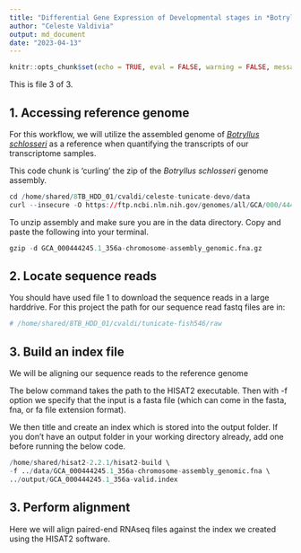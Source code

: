 ```yaml
---
title: "Differential Gene Expression of Developmental stages in *Botrylus schlosseri*"
author: "Celeste Valdivia"
output: md_document
date: "2023-04-13"
---
```


```r
knitr::opts_chunk$set(echo = TRUE, eval = FALSE, warning = FALSE, message = FALSE)
```
This is file 3 of 3.

## 1. Accessing reference genome
For this workflow, we will utilize the assembled genome of [*Botryllus schlosseri*](https://elifesciences.org/articles/00569) as a reference when quantifying the transcripts of our transcriptome samples.

This code chunk is 'curling' the zip of the *Botryllus schlosseri* genome assembly. 
```r
cd /home/shared/8TB_HDD_01/cvaldi/celeste-tunicate-devo/data
curl --insecure -O https://ftp.ncbi.nlm.nih.gov/genomes/all/GCA/000/444/245/GCA_000444245.1_356a-chromosome-assembly/GCA_000444245.1_356a-chromosome-assembly_genomic.fna.gz
```

To unzip assembly and make sure you are in the data directory. Copy and paste the following into your terminal.

```r
gzip -d GCA_000444245.1_356a-chromosome-assembly_genomic.fna.gz
```


## 2. Locate sequence reads
You should have used file 1 to download the sequence reads in a large harddrive. For this project the path for our sequence read fastq files are in:

```r
# /home/shared/8TB_HDD_01/cvaldi/tunicate-fish546/raw
```

## 3. Build an index file
We will be aligning our sequence reads to the reference genome

The below command takes the path to the HISAT2 executable.
Then with -f option we specify that the input is a fasta file (which can come in the fasta, fna, or fa file extension format).

We then title and create an index which is stored into the output folder. If you don't have an output folder in your working directory already, add one before running the below code.

```r
/home/shared/hisat2-2.2.1/hisat2-build \
-f ../data/GCA_000444245.1_356a-chromosome-assembly_genomic.fna \
../output/GCA_000444245.1_356a-valid.index
```

## 3. Perform alignment
Here we will align paired-end RNAseq files against the index we created using the HISAT2 software.

